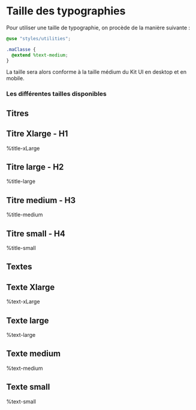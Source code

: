 
<Meta title="Toolbox/Typography"/>

# Taille des typographies

Pour utiliser une taille de typographie, on procède de la manière suivante :
```scss
@use "styles/utilities";

.maClasse {
  @extend %text-medium;
}
```
La taille sera alors conforme à la taille médium du Kit UI en desktop et en mobile.

### Les différentes tailles disponibles
<Canvas>
    <Story name="Example - Taille de police">
        <div className="typographie">
        <section className="title">
            <h2>Titres</h2>
            <div className="title-xLarge">
                <h2>Titre Xlarge - H1</h2>
                <p>%title-xLarge</p>
            </div>
            <div className="title-large">
                <h2>Titre large - H2</h2>
                <p>%title-large</p>
            </div>
            <div className="title-medium">
                <h2>Titre medium - H3</h2>
                <p>%title-medium</p>
            </div>
            <div className="title-small">
                <h2>Titre small - H4</h2>
                <p>%title-small</p>
            </div>
        </section>
        <section className="text">
            <h2>Textes</h2>
            <div className="text-xLarge">
                <h2>Texte Xlarge</h2>
                <p>%text-xLarge</p>
            </div>
            <div className="text-large">
                <h2>Texte large</h2>
                <p>%text-large</p>
            </div>
            <div className="text-medium">
                <h2>Texte medium</h2>
                <p>%text-medium</p>
            </div>
            <div className="text-small">
                <h2>Texte small</h2>
                <p>%text-small</p>
            </div>
        </section>
        </div>
    </Story>
</Canvas>